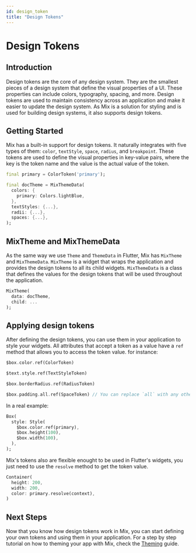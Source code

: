 ```yaml
---
id: design_token
title: "Design Tokens"
---
```



# Design Tokens

## Introduction

Design tokens are the core of any design system. They are the smallest pieces of a design system that define the visual properties of a UI. These properties can include colors, typography, spacing, and more. Design tokens are used to maintain consistency across an application and make it easier to update the design system. As Mix is a solution for styling and is used for building design systems, it also supports design tokens.

## Getting Started

Mix has a built-in support for design tokens. It naturally integrates with five types of them: `color`, `textStyle`, `space`, `radius`, and `breakpoint`. These tokens are used to define the visual properties in key-value pairs, where the key is the token name and the value is the actual value of the token.

```dart {1,5}
final primary = ColorToken('primary');

final docTheme = MixThemeData(
  colors: {
    primary: Colors.lightBlue,
  },
  textStyles: {...},
  radii: {...},
  spaces: {...},
);
```

## MixTheme and MixThemeData

As the same way we use `Theme` and `ThemeData` in Flutter, Mix has `MixTheme` and `MixThemeData`. `MixTheme` is a widget that wraps the application and provides the design tokens to all its child widgets. `MixThemeData` is a class that defines the values for the design tokens that will be used throughout the application.

```dart {1,5}
MixTheme(
  data: docTheme,
  child: ...
);
```

## Applying design tokens

After defining the design tokens, you can use them in your application to style your widgets. All attributes that accept a token as a value have a `ref` method that allows you to access the token value. for instance:

```dart
$box.color.ref(ColorToken)

$text.style.ref(TextStyleToken)

$box.borderRadius.ref(RadiusToken)

$box.padding.all.ref(SpaceToken) // You can replace `all` with any other padding property
```

In a real example:

```dart
Box(
  style: Style(
    $box.color.ref(primary),
    $box.height(100),
    $box.width(100),
  ),
);
```

Mix's tokens also are flexible enought to be used in Flutter's widgets, you just need to use the `resolve` method to get the token value.

```dart
Container(
  height: 200,
  width: 200,
  color: primary.resolve(context),
)
```

## Next Steps

Now that you know how design tokens work in Mix, you can start defining your own tokens and using them in your application. For a step by step tutorial on how to theming your app with Mix, check the [Theming](/docs/tutorials/theming) guide.
